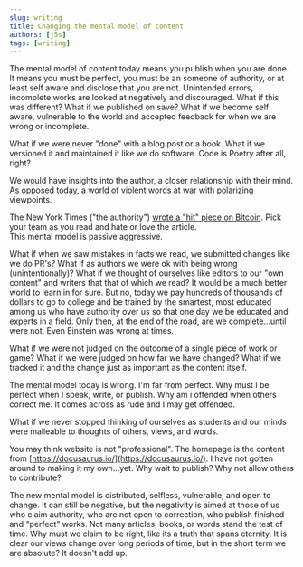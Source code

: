 ```yaml
---
slug: writing
title: Changing the mental model of content
authors: [j5s]
tags: [writing]
---
```


The mental model of content today means you publish when you are done.
It means you must be perfect, you must be an someone of authority,
or at least self aware and disclose that you are not.  Unintended errors,
incomplete works are looked at negatively and discouraged. What if this was
different?  What if we published on save?  What if we become self aware, 
vulnerable to the world and accepted feedback for when we are wrong or incomplete.

What if we were never "done" with a blog post or a book.  What if we versioned
it and maintained it like we do software.  Code is Poetry after all, right?

We would have insights into the author, a closer relationship with their mind.
As opposed today, a world of violent words at war with polarizing viewpoints.

The New York Times ("the authority") [wrote a "hit" piece on Bitcoin](https://www.nytimes.com/2023/04/09/business/bitcoin-mining-electricity-pollution.html). 
Pick your team as you read and hate or love the article.  
This mental model is passive aggressive.

What if when we saw mistakes in facts we read, we submitted changes like we do PR's?
What if as authors we were ok with being wrong (unintentionally)? 
What if we thought of ourselves like editors to our "own content" and
writers that that of which we read?  It
would be a much better world to learn in for sure.  But no, today we pay hundreds of thousands
of dollars to go to college and be trained by the smartest, most educated among us
who have authority over us so that one day we be educated and 
experts in a field.  Only then, at the end of the road, are we complete...until were not.
Even Einstein was wrong at times.

What if we were not judged on the outcome of a single piece of work or game?
What if we were judged on how far we have changed? What if we tracked it and the change just
as important as the content itself.

The mental model today is wrong.  I'm far from perfect. Why must I be perfect when I speak, write, or publish.
Why am i offended when others correct me.  It comes across as rude and I may get offended.

What if we never stopped thinking of ourselves as students and our minds were malleable
to thoughts of others, views, and words.

You may think website is not "professional".  The homepage is the content from [https://docusaurus.io/](https://docusaurus.io/).
I have not gotten around to making it my own...yet.  Why wait to publish? Why not allow others to 
contribute? 

The new mental model is distributed, selfless, vulnerable, and open to change. 
It can still be negative, but the negativity is aimed at those of us who claim authority,
who are not open to correction, who publish finished and "perfect" works. Not many
articles, books, or words stand the test of time.  Why must we claim to be right, like its a 
truth that spans eternity.  It is clear our views change over long periods of time, 
but in the short term we are absolute? It doesn't add up. 


